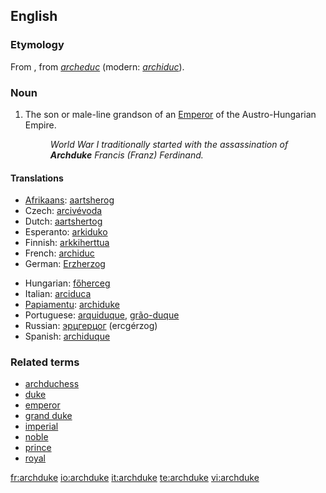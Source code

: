 ==English==

===Etymology===
From {{etyl|frm}}, from {{etyl|fro}} ''[[archeduc]]'' (modern: ''[[archiduc]]'').

===Noun===
{{wikipedia}}
{{en-noun}}

# The son or male-line grandson of an [[Emperor]] of the Austro-Hungarian Empire.
#: ''World War I traditionally started with the assassination of '''Archduke''' Francis (Franz) Ferdinand.''

====Translations====
{{top}}
* [[Afrikaans]]: [[aartsherog]]
* Czech: [[arcivévoda]] {{m}}
* Dutch: [[aartshertog]]
* Esperanto: [[arkiduko]]
* Finnish: [[arkkiherttua]]
* French: [[archiduc]] {{m}}
* German: [[Erzherzog]]
{{mid}}
* Hungarian: [[főherceg]]
* Italian: [[arciduca]]
* [[Papiamentu]]: [[archiduke]]
* Portuguese: [[arquiduque]], [[grão-duque]]
* Russian: [[эрцгерцог]] (ercgérzog) {{m}}
* Spanish: [[archiduque]]
{{bottom}}

===Related terms===
* [[archduchess]]
* [[duke]]
* [[emperor]]
* [[grand duke]]
* [[imperial]]
* [[noble]]
* [[prince]]
* [[royal]]

[[fr:archduke]]
[[io:archduke]]
[[it:archduke]]
[[te:archduke]]
[[vi:archduke]]